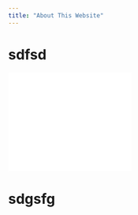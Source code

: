 ```yaml
---
title: "About This Website"
---
```


# sdfsd
<embed type="video/webm"
       src="/media/examples/flower.mp4"
       width="250"
       height="200">
       
       
# sdgsfg